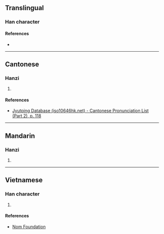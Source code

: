 {{character info}}
==Translingual==

===Han character===
{{Han char|rn=64|rad=手|as=11|sn=14|four=|canj=QYVQ|ids=⿰扌牽}}

====References====
* {{Han ref|kx=0453.191|dkj=12672|dj=0802.260|hdz=31949.050|uh=6481|ud=25729}}

----

==Cantonese==

===Hanzi===
{{yue-hanzi|jyut=[[hin1]]|y=hin1}}

# {{rfdef|yue|sort=手11}}

====References====
* [http://www.iso10646hk.net/jp/document/download.jsp Jyutping Database (iso10646hk.net) - Cantonese Pronunciation List (Part 2), p. 118]

----

==Mandarin==

===Hanzi===
{{cmn-hanzi|pin=[[qiān]] ([[qian1]])|wg=ch'ien<sup>1</sup>}}

# {{rfdef|cmn|sort=手11}}

----

==Vietnamese==

===Han character===
{{vi-readings|rs=手11|reading=khiêng}}

# {{rfdef|vi|sort=手11}}

====References====
* [http://nomfoundation.org/common/nom_details.php?codepoint=6481 Nom Foundation]